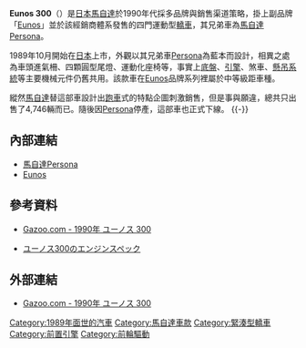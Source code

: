 {{Infobox Automobile
| image          = [[File:Eunos_300_20150114.JPG|250px]]
| name           = Eunos 300
| aka            = 
| manufacturer   = 馬自達
| parent_company = 
| production     = 1989年至1992年
| predecessor    = 
| successor      = 
| class          = [[緊湊型轎車|緊湊型轎車]]
| layout         = [[前置前驅|FF]]
| platform       = MA平台
| body_style     = 四門[[轎跑車|轎跑車]]
| engine         = 1.8L直列四缸[[馬自達F族引擎#F8型|F8-DE型]]引擎<br>2.0L直列四缸[[馬自達F族引擎#FE-DE型_/_FE-ZE型|FE-ZE型]]引擎
| transmission   = 四速自動排檔、五速手動排檔
| wheelbase      = 2,575mm
| length         = 4,550mm
| width          = 1,695mm
| height         = 1,335mm
| weight         = 1,220-1,280kg
| ftrack         = 
| rtrack         = 
| fuel_economy   = 
| fuel_capacity  = 
| related        = [[馬自達Persona|馬自達Persona]]
| similar        = 
| designer       = 
}}

'''Eunos 300'''（{{lang-ja|ユーノス300}}）是[[日本|日本]][[馬自達|馬自達]]於1990年代採多品牌與銷售渠道策略，掛上副品牌「[[Eunos|Eunos]]」並於該經銷商體系發售的四門運動型[[轎車|轎車]]，其兄弟車為[[馬自達Persona|馬自達Persona]]。

1989年10月開始在[[日本|日本]]上市，外觀以其兄弟車[[馬自達Persona|Persona]]為藍本而設計，相異之處為車頭進氣柵、四顆圓型尾燈、運動化座椅等，事實上[[底盤|底盤]]、[[發動機|引擎]]、煞車、[[懸吊系統|懸吊系統]]等主要機械元件仍舊共用。該款車在[[Eunos|Eunos]]品牌系列裡屬於中等級距車種。

縱然[[馬自達|馬自達]]替這部車設計出[[跑車|跑車]]式的特點企圖刺激銷售，但是事與願違，總共只出售了4,746輛而已。隨後因[[馬自達Persona|Persona]]停產，這部車也正式下線。
{{-}}

== 內部連結 ==
* [[馬自達Persona|馬自達Persona]]
* [[Eunos|Eunos]]

== 參考資料 ==
* {{ja}}[https://archive.is/20130426044845/http://gazoo.com/meishakan/meisha/shousai.asp?R_ID=8394 Gazoo.com - 1990年 ユーノス 300]
* {{ja}}[http://spec.tank.jp/eng/005103119.html ユーノス300のエンジンスペック]{{Wayback|url=http://spec.tank.jp/eng/005103119.html |date=20191016132411 }}
{{Reflist}}

== 外部連結 ==
* {{ja}}[https://archive.is/20130426044845/http://gazoo.com/meishakan/meisha/shousai.asp?R_ID=8394 Gazoo.com - 1990年 ユーノス 300]

{{Mazda}}

[[Category:1989年面世的汽車|Category:1989年面世的汽車]]
[[Category:馬自達車款|Category:馬自達車款]]
[[Category:緊湊型轎車|Category:緊湊型轎車]]
[[Category:前置引擎|Category:前置引擎]]
[[Category:前輪驅動|Category:前輪驅動]]
